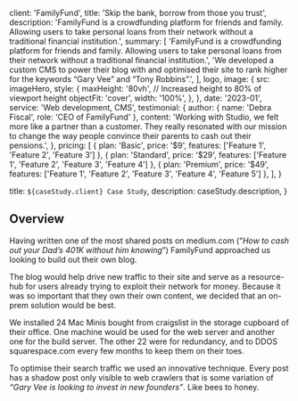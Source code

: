 
  client: 'FamilyFund',
  title: 'Skip the bank, borrow from those you trust',
  description:
    'FamilyFund is a crowdfunding platform for friends and family. Allowing users to take personal loans from their network without a traditional financial institution.',
  summary: [
    'FamilyFund is a crowdfunding platform for friends and family. Allowing users to take personal loans from their network without a traditional financial institution.',
    'We developed a custom CMS to power their blog with and optimised their site to rank higher for the keywords “Gary Vee” and “Tony Robbins”.',
  ],
  logo,
    image: {
    src: imageHero,
    style: {
        maxHeight: '80vh', // Increased height to 80% of viewport height
        objectFit: 'cover',
        width: '100%',
      },
  },
  date: '2023-01',
  service: 'Web development, CMS',
  testimonial: {
    author: { name: 'Debra Fiscal', role: 'CEO of FamilyFund' },
    content:
      'Working with Studio, we felt more like a partner than a customer. They really resonated with our mission to change the way people convince their parents to cash out their pensions.',
  },
  pricing: [
    { plan: 'Basic', price: '$9', features: ['Feature 1', 'Feature 2', 'Feature 3'] },
    { plan: 'Standard', price: '$29', features: ['Feature 1', 'Feature 2', 'Feature 3', 'Feature 4'] },
    { plan: 'Premium', price: '$49', features: ['Feature 1', 'Feature 2', 'Feature 3', 'Feature 4', 'Feature 5'] },
  ],
}

  title: `${caseStudy.client} Case Study`,
  description: caseStudy.description,
}

## Overview

Having written one of the most shared posts on medium.com (“_How to cash out your Dad’s 401K without him knowing_”) FamilyFund approached us looking to build out their own blog.

The blog would help drive new traffic to their site and serve as a resource-hub for users already trying to exploit their network for money. Because it was so important that they own their own content, we decided that an on-prem solution would be best.

We installed 24 Mac Minis bought from craigslist in the storage cupboard of their office. One machine would be used for the web server and another one for the build server. The other 22 were for redundancy, and to DDOS squarespace.com every few months to keep them on their toes.

To optimise their search traffic we used an innovative technique. Every post has a shadow post only visible to web crawlers that is some variation of _“Gary Vee is looking to invest in new founders”_. Like bees to honey.